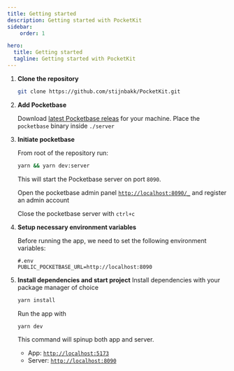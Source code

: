 ```yaml
---
title: Getting started
description: Getting started with PocketKit
sidebar: 
    order: 1

hero:
  title: Getting started
  tagline: Getting started with PocketKit
---
```



<Steps>

1. **Clone the repository**
    ```bash
    git clone https://github.com/stijnbakk/PocketKit.git
    ```

2. **Add Pocketbase**
    
    Download [latest Pocketbase releas](https://github.com/pocketbase/pocketbase/releases) for your machine.
    Place the `pocketbase` binary inside `./server`

3. **Initiate pocketbase**
    
    From root of the repository run:
    ```bash
    yarn && yarn dev:server
    ```
    This will start the Pocketbase server on port `8090`.

    Open the pocketbase admin panel [`http://localhost:8090/_`](http://localhost:8090/_) and register an admin account

    Close the pocketbase server with `ctrl+c`

4. **Setup necessary environment variables**

    Before running the app, we need to set the following environment variables:
    ```text
    #.env
    PUBLIC_POCKETBASE_URL=http://localhost:8090
    ```
5. **Install dependencies and start project**
    Install dependencies with your package manager of choice
    ```bash
    yarn install
    ```

    Run the app with

    ```bash
    yarn dev
    ```

    This command will spinup both app and server.

    - App: [`http://localhost:5173`](http://localhost:5173)
    - Server: [`http://localhost:8090`](http://localhost:8090)


</Steps>


